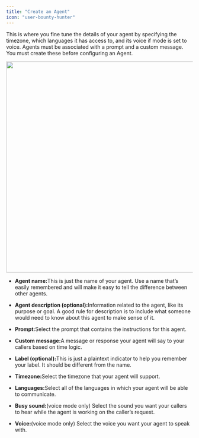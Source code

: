 ```yaml
---
title: "Create an Agent"
icon: "user-bounty-hunter"
---
```


This is where you fine tune the details of your agent by specifying the timezone, which languages it has access to, and its voice if mode is set to voice. Agents must be associated with a prompt and a custom message. You must create these before configuring an Agent. 

<img height="568" width="663" src="https://lh7-rt.googleusercontent.com/docsz/AD_4nXfnD1EAn4Zx9_1Y8DLrPPbB4me8ljO8hsNl5lxeaxdIhMA06YIyog3V4iOWaaJfh4ZFPVZs3JSgiAzHLiGKJ2TzivC1Zqc8qnpJGKdmg4QO-FZ4BxJtgRqxcSsMlyaF-RHzeXAC_w?key=JBBxuoVFeIMKcM-ZFwfnG7a5" />

* **Agent name:**&#x54;his is just the name of your agent. Use a name that’s easily remembered and will make it easy to tell the difference between other agents. 

* **Agent description (optional):**&#x49;nformation related to the agent, like its purpose or goal. A good rule for description is to include what someone would need to know about this agent to make sense of it.

* **Prompt:**&#x53;elect the prompt that contains the instructions for this agent. 

* **Custom message:**&#x41; message or response your agent will say to your callers based on time logic.

* **Label (optional):**&#x54;his is just a plaintext indicator to help you remember your label. It should be different from the name.

* **Timezone:**&#x53;elect the timezone that your agent will support.

* **Languages:**&#x53;elect all of the languages in which your agent will be able to communicate. 

* **Busy sound:**(voice mode only) Select the sound you want your callers to hear while the agent is working on the caller’s request. 

* **Voice:**(voice mode only) Select the voice you want your agent to speak with.